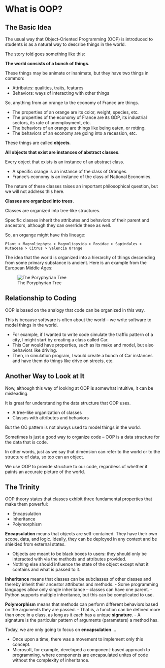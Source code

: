 # What is OOP?

## The Basic Idea

The usual way that Object-Oriented Programming (OOP) is introduced to students is as a natural way to describe things in the world.

The story told goes something like this:

**The world consists of a bunch of things.**

These things may be animate or inanimate, but they have two things in common:

- Attributes: qualities, traits, features
- Behaviors: ways of interacting with other things

So, anything from an orange to the economy of France are things.

- The properties of an orange are its color, weight, species, etc.
- The properties of the economy of France are its GDP, its industrial sectors, its rate of unemployment, etc.
- The behaviors of an orange are things like being eaten, or rotting. 
- The behaviors of an economy are going into a recession, etc.

These things are called **objects**.

**All objects that exist are instances of abstract classes.**

Every object that exists is an instance of an abstract class.

- A specific orange is an instance of the class of Oranges.
- France's economy is an instance of the class of National Economies.

::: {.callout-note}
The nature of these classes raises an important philosophical question, but we will not address this here.
::: 

**Classes are organized into trees.**

Classes are organized into tree-like structures. 

Specific classes inherit the attributes and behaviors of their parent and ancestors, although they can override these as well.

So, an organge might have this lineage:

`Plant > Magnoliophyta > Magnoliopsida > Rosidae > Sapindales > Rutaceae > Citrus > Valencia Orange`

::: {.callout-note}
The idea that the world is organized into a hierarchy of things descending from some primary substance is ancient. Here is an example from the European Middle Ages:
:::

![The Poryphyrian Tree](../media/Porphyrian_Tree.png)

## Relationship to Coding

OOP is based on the analogy that code can be organized in this way. 

This is because software is often about the world – we write software to model things in the world. 

- For example, if I wanted to write code simulate the traffic pattern of a city, I might start by creating a class called Car.
- This Car would have properties, such as its make and model, but also behaviors like driving.
- Then, in simulation program, I would create a bunch of Car instances and have them do things like drive on streets, etc.

## Another Way to Look at It

Now, although this way of looking at OOP is somewhat intuitive, it can be misleading.

It is great for understanding the data structure that OOP uses.

- A tree-like organization of classes
- Classes with attributes and behaviors

But the OO pattern is not always used to model things in the world.

Sometimes is just a good way to organize code – OOP is a data structure for the data that is code.

In other words, just as we say that dimension can refer to the world or to the structure of data, so too can an object. 

We use OOP to provide structure to our code, regardless of whether it paints an accurate picture of the world.

## The Trinity 
OOP theory states that classes exhibit three fundamental properties that make them powerful:

- Encapsulation
- Inheritance
- Polymorphism

**Encapsulation** means that objects are self-contained. They have their own scope, data, and logic. Ideally, they can be deployed in any context and be shielded from external states. 

- Objects are meant to be black boxes to users: they should only be interacted with via the methods and attributes provided.
- Nothing else should influence the state of the object except what it contains and what is passed to it.

**Inheritance** means that classes can be subclasses of other classes and thereby inherit their ancestor attributes and methods. 
- Some programming languages allow only single inheritance – classes can have one parent.
- Python supports multiple inheritance, but this can be complicated to use.

**Polymorphism** means that methods can perform different behaviors based on the arguments they are passed.
- That is, a function can be defined more than once in a class, as long as it each has a unique **signature**.
- A signature is the particular pattern of arguments (parameters) a method has.

Today, we are only going to focus on **encapsulation** ...

- Once upon a time, there was a movement to implement only this concept.
- Microsoft, for example, developed a component-based approach to programming, where components are encapsulated unites of code without the complexity of inheritance.
